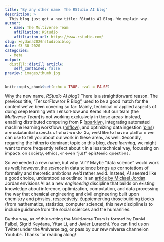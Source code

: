 ```yaml
---
title: "By any other name: The RStudio AI blog"
description: > 
  This blog just got a new title: RStudio AI Blog. We explain why.
author:
  - name: The Multiverse Team
    affiliation: RStudio
    affiliation_url: https://www.rstudio.com/
slug: keydana2020rstudioaiblog
date: 03-30-2020
categories:
  - Meta
output:
  distill::distill_article:
    self_contained: false
preview: images/thumb.jpg
---
```


```r
knitr::opts_chunk$set(echo = TRUE, eval = FALSE)
```

Why the new name, *RStudio AI blog*? There is a straightforward reason. The
previous title, "TensorFlow for R Blog", used to be a good match for the content
we've been covering so far: Mainly, technical or applied aspects of doing deep
learning with TensorFlow and Keras. But our team (the *Multiverse Team*) is not
working exclusively in those areas; instead, enabling distributed computing from
R ([sparklyr](https://github.com/sparklyr/sparklyr)), integrating automated
machine learning workflows ([mlflow](https://github.com/mlflow/mlflow)), and
optimizing data ingestion ([pins](https://github.com/rstudio/pins)) are
substantial aspects of what we do. So, we'd like to have a platform we can use
to tell you about our work in these areas, as well. Secondly, regarding the
hitherto dominant topic on this blog, *deep learning*, we might want to more
frequently reflect about it in a less technical way, focussing on impacts on
society, ethics, or even "just" epistemic questions.

So we needed a new name, but why "AI"? Maybe "data science" would work as well;
however, the *science* in data science brings up connotations of formality and
theoretic ambitions we'd rather avoid. Instead, *AI* seemed like a good choice,
understood as outlined in an [article by Michael
Jordan](https://hdsr.mitpress.mit.edu/pub/wot7mkc1). Jordan envisions AI as a
new *engineering* discipline that builds on existing knowledge about inference,
optimization, computation, and data processing the way that chemical engineering
and civil engineering built upon chemistry and physics, respectively.
Supplementing those building blocks (from mathematics, statistics, computer
science), this new discipline is to include guidance from the social sciences
and the humanities.

By the way, as of this writing the Multiverse Team is formed by [Daniel
Falbel](https://twitter.com/dfalbel){style="text-decoration:none;"}, [Sigrid
Keydana](https://twitter.com/zkajdan){style="text-decoration:none;"}, [Yitao
Li](https://github.com/yl790){style="text-decoration:none;"}, and J[avier
Luraschi](https://twitter.com/javierluraschi){style="text-decoration:none;"}.
You can find us on Twitter under the
[\#mlverse](https://twitter.com/search?q=%23mlverse){style="text-decoration:none;"}
tag, or pass by our new [mlverse
channel](https://www.youtube.com/c/mlverse){style="text-decoration:none;"} on
Youtube. Thanks for reading along!
